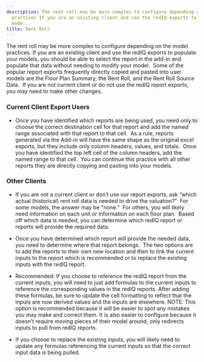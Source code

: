 ```yaml
---
description: The rent roll may be more complex to configure depending on the model
  practices If you are an existing client and use the redIQ exports to populate your
  mode...
title: Rent Roll
---
```


The rent roll may be more complex to configure depending on the model practices. If you are an existing client and use the redIQ exports to populate your models, you should be able to select the report in the add-in and populate that data without needing to modify your model.  Some of the popular report exports frequently directly copied and pasted into user models are the Floor Plan Summary, the Rent Roll, and the Rent Roll Source Data.  If you are not current client or do not use the redIQ report exports, you may need to make other changes. 


### **Current Client Export Users**





* Once you have identified which reports are being used, you need only to choose the correct destination cell for that report and add the named range associated with that report to that cell.  As a rule, reports generated via the Add-in will have the same shape as the original excel exports, but they include only column headers, values, and totals.  Once you have identified the top left cell of the column headers, add the named range to that cell.  You can continue this practice with all other reports they are directly copying and pasting into your models.


### **Other Clients**




* If you are not a current client or don’t use our report exports, ask “which actual (historical) rent roll data is needed to drive the valuation?”  For some models, the answer may be “none.”  For others, you will likely need information on each unit or information on each floor plan.  Based off which data is needed, you can determine which redIQ report or reports will provide the required data.






* Once you have determined which report will provide the needed data, you need to determine where that report belongs.  The two options are to add the reports to their own new location and then to link the current inputs to the report which is recommended or to replace the existing inputs with the redIQ report.




* Recommended: If you choose to reference the redIQ report from the current inputs, you will need to just add formulas to the current inputs to reference the corresponding values in the redIQ reports. After adding these formulas, be sure to update the cell formatting to reflect that the inputs are now derived values and the inputs are elsewhere. NOTE: This option is recommended because it will be easier to spot any mistakes you may make and correct them. It is also easier to configure because it doesn’t require moving pieces of their model around, only redirects inputs to pull from redIQ reports.
* If you choose to replace the existing inputs, you will likely need to update any formulas referencing the current inputs so that the correct input data is being pulled.